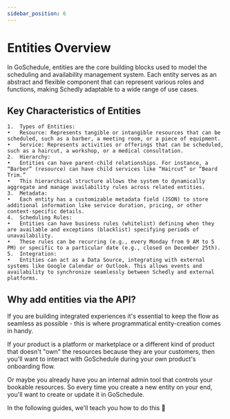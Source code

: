 ```yaml
---
sidebar_position: 6
---
```


# Entities Overview

In GoSchedule, entities are the core building blocks used to model the scheduling and availability management system. Each entity serves as an abstract and flexible component that can represent various roles and functions, making Schedly adaptable to a wide range of use cases.

## Key Characteristics of Entities

	1.	Types of Entities:
	•	Resource: Represents tangible or intangible resources that can be scheduled, such as a barber, a meeting room, or a piece of equipment.
	•	Service: Represents activities or offerings that can be scheduled, such as a haircut, a workshop, or a medical consultation.
	2.	Hierarchy:
	•	Entities can have parent-child relationships. For instance, a “Barber” (resource) can have child services like “Haircut” or “Beard Trim.”
	•	This hierarchical structure allows the system to dynamically aggregate and manage availability rules across related entities.
	3.	Metadata:
	•	Each entity has a customizable metadata field (JSON) to store additional information like service duration, pricing, or other context-specific details.
	4.	Scheduling Rules:
	•	Entities can have business rules (whitelist) defining when they are available and exceptions (blacklist) specifying periods of unavailability.
	•	These rules can be recurring (e.g., every Monday from 9 AM to 5 PM) or specific to a particular date (e.g., closed on December 25th).
	5.	Integration:
	•	Entities can act as a Data Source, integrating with external systems like Google Calendar or Outlook. This allows events and availability to synchronize seamlessly between Schedly and external platforms.

## Why add entities via the API?

If you are building integrated experiences it's essential to keep the flow as seamless as possible - this is where programmatical entity-creation comes in handy.

If your product is a platform or marketplace or a different kind of product that doesn't "own" the resources because they are your customers, then you'll want to interact with GoSchedule during your own product's onboarding flow.

Or maybe you already have you an internal admin tool that controls your bookable resources. So every time you create a new entity on your end, you'll want to create or update it in GoSchedule.

In the following guides, we'll teach you how to do this 🙏
